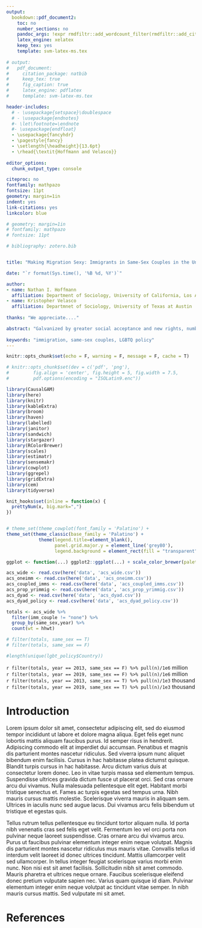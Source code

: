 ```yaml
---
output:
  bookdown::pdf_document2:
    toc: no
    number_sections: no
    pandoc_args: !expr rmdfiltr::add_wordcount_filter(rmdfiltr::add_citeproc_filter(args = NULL))
    latex_engine: xelatex
    keep_tex: yes
    template: svm-latex-ms.tex
    
# output: 
#   pdf_document:
#     citation_package: natbib
#     keep_tex: true
#     fig_caption: true
#     latex_engine: pdflatex
#     template: svm-latex-ms.tex

header-includes:
  # - \usepackage{setspace}\doublespace
  # - \usepackage{endnotes}
  #- \let\footnote=\endnote
  #- \usepackage{endfloat}
  - \usepackage{fancyhdr}
  - \pagestyle{fancy}
  - \setlength{\headheight}{13.6pt}
  - \rhead{\textit{Hoffmann and Velasco}}
  
editor_options: 
  chunk_output_type: console

citeproc: no
fontfamily: mathpazo
fontsize: 11pt
geometry: margin=1in
indent: yes
link-citations: yes
linkcolor: blue

# geometry: margin=1in
# fontfamily: mathpazo
# fontsize: 11pt

# bibliography: zotero.bib  


title: "Making Migration Sexy: Immigrants in Same-Sex Couples in the United States"

date: "`r format(Sys.time(), '%B %d, %Y')`"

author:
- name: Nathan I. Hoffmann
  affiliation: Department of Sociology, University of California, Los Angeles
- name: Kristopher Velasco
  affiliation: Departmnet of Sociology, University of Texas at Austin
  
thanks: "We appreciate...."   

abstract: "Galvanized by greater social acceptance and new rights, numbers of same-sex couples in the United States are increasing, yet few demographers have studied immigrants in same-sex couples. Using the American Community Survey from 2008 to 2018, this study compares same-sex couples including at least one immigrant to corresponding opposite-sex couples in order to characterize and assess the scale of sexual migration to the U.S. Moreover, we evaluate how the policy environment related to same-sex couples shapes migratory patterns. We find that same-sex couples generally have higher incomes and occupational prestige and are somewhat more educated. Moreover these couples are influenced by LGBT policies, both in their origin country and their U.S. state destination, and are less influenced by previous migration of conationals. Our findings put into question predominant models of migration that emphasize economic and and network effects, suggesting the importance of considering political and lifestyle motivations."  
  
keywords: "immigration, same-sex couples, LGBTQ policy"  
---
```


<!-- Turn off hyphenation -->
<!-- \usepackage[none]{hyphenat} -->


```r
knitr::opts_chunk$set(echo = F, warning = F, message = F, cache = T)

# knitr::opts_chunk$set(dev = c('pdf', 'png'), 
#         fig.align = 'center', fig.height = 5, fig.width = 7.5, 
#         pdf.options(encoding = "ISOLatin9.enc")) 

library(CausalGAM)
library(here)
library(knitr)
library(kableExtra)
library(broom)
library(haven)
library(labelled)
library(janitor)
library(sandwich)
library(stargazer)
library(RColorBrewer)
library(scales)    
library(estimatr)
library(sensemakr)
library(cowplot)
library(ggrepel)
library(gridExtra)
library(cem)
library(tidyverse)

knit_hooks$set(inline = function(x) {
  prettyNum(x, big.mark=",")
})


# theme_set(theme_cowplot(font_family = 'Palatino') + 
theme_set(theme_classic(base_family = 'Palatino') + 
            theme(legend.title=element_blank(), 
                  panel.grid.major.y = element_line('grey80'),
                  legend.background = element_rect(fill = "transparent")))

ggplot <- function(...) ggplot2::ggplot(...) + scale_color_brewer(palette="Dark2")

```

```r
acs_wide <- read.csv(here('data', 'acs_wide.csv'))
acs_oneimm <- read.csv(here('data', 'acs_oneimm.csv'))
acs_coupled_imms <- read.csv(here('data', 'acs_coupled_imms.csv'))
acs_prop_yrimmig <- read.csv(here('data', 'acs_prop_yrimmig.csv'))
acs_dyad <- read.csv(here('data', 'acs_dyad.csv'))
acs_dyad_policy <- read.csv(here('data', 'acs_dyad_policy.csv'))
```

```r
totals <- acs_wide %>%
  filter(imm_couple != "none") %>%
  group_by(same_sex,year) %>%
  count(wt = hhwt) 

# filter(totals, same_sex == T)
# filter(totals, same_sex == F)

#length(unique(lgbt_policy$Country))
```
`r filter(totals, year == 2013, same_sex == F) %>% pull(n)/1e6` million  
`r filter(totals, year == 2019, same_sex == F) %>% pull(n)/1e6` million  
`r filter(totals, year == 2013, same_sex == T) %>% pull(n)/1e3` thousand  
`r filter(totals, year == 2019, same_sex == T) %>% pull(n)/1e3` thousand  

# Introduction
Lorem ipsum dolor sit amet, consectetur adipiscing elit, sed do eiusmod tempor incididunt ut labore et dolore magna aliqua. Eget felis eget nunc lobortis mattis aliquam faucibus purus. Id semper risus in hendrerit. Adipiscing commodo elit at imperdiet dui accumsan. Penatibus et magnis dis parturient montes nascetur ridiculus. Sed viverra ipsum nunc aliquet bibendum enim facilisis. Cursus in hac habitasse platea dictumst quisque. Blandit turpis cursus in hac habitasse. Arcu dictum varius duis at consectetur lorem donec. Leo in vitae turpis massa sed elementum tempus. Suspendisse ultrices gravida dictum fusce ut placerat orci. Sed cras ornare arcu dui vivamus. Nulla malesuada pellentesque elit eget. Habitant morbi tristique senectus et. Fames ac turpis egestas sed tempus urna. Nibh mauris cursus mattis molestie. Scelerisque viverra mauris in aliquam sem. Ultrices in iaculis nunc sed augue lacus. Dui vivamus arcu felis bibendum ut tristique et egestas quis.

Tellus rutrum tellus pellentesque eu tincidunt tortor aliquam nulla. Id porta nibh venenatis cras sed felis eget velit. Fermentum leo vel orci porta non pulvinar neque laoreet suspendisse. Cras ornare arcu dui vivamus arcu. Purus ut faucibus pulvinar elementum integer enim neque volutpat. Magnis dis parturient montes nascetur ridiculus mus mauris vitae. Convallis tellus id interdum velit laoreet id donec ultrices tincidunt. Mattis ullamcorper velit sed ullamcorper. In tellus integer feugiat scelerisque varius morbi enim nunc. Non nisi est sit amet facilisis. Sollicitudin nibh sit amet commodo. Mauris pharetra et ultrices neque ornare. Faucibus scelerisque eleifend donec pretium vulputate sapien nec. Varius quam quisque id diam. Pulvinar elementum integer enim neque volutpat ac tincidunt vitae semper. In nibh mauris cursus mattis. Sed vulputate mi sit amet.



# References
\setlength{\parindent}{-0.2in}
\setlength{\leftskip}{0.2in}
\setlength{\parskip}{8pt}
\noindent


